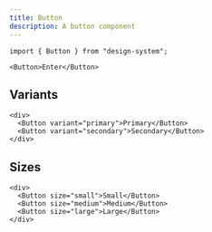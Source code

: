 ```yaml
---
title: Button
description: A button component
---
```


```tsx
import { Button } from "design-system";
```

```tsx expand=true live=true
<Button>Enter</Button>
```

## Variants

```tsx live=true
<div>
  <Button variant="primary">Primary</Button>
  <Button variant="secondary">Secondary</Button>
</div>
```

## Sizes

```tsx live=true
<div>
  <Button size="small">Small</Button>
  <Button size="medium">Medium</Button>
  <Button size="large">Large</Button>
</div>
```
